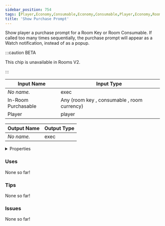 ```yaml
---
sidebar_position: 754
tags: [Player,Economy,Consumable,Economy,Consumable,Player,Economy,Room Key,Economy,RoomKey]
title: 'Show Purchase Prompt'
---
```


Show player a purchase prompt for a Room Key or Room Consumable. If called too many times sequentially, the purchase prompt will appear as a Watch notification, instead of as a popup.



:::caution BETA

This chip is unavailable in Rooms V2.

:::


<EsbSvg />

| Input Name | Input Type |
|-----------|-----------|
| *No name.* | exec |
| In-Room Purchasable | Any (room key , consumable , room currency) |
| Player | player |

| Output Name | Output Type |
|-----------|-----------|
| *No name.* | exec |


<details>
  <summary>Properties</summary>
  <div>
    <div>
    <table>
      <thead>
        <tr>
          <th>Is beta required?</th>
          <th>❌</th>
        </tr>
        <tr>
          <th>Is this chip a trolling risk?</th>
          <th>❌</th>
        </tr>
        <tr>
          <th>Is this chip a role assignment risk?</th>
          <th>❌</th>
        </tr>
        <tr>
          <th>Chip UUID</th>
          <th>7a8d9550-41fa-42a3-8d52-0fc7e6ac3213</th>
        </tr>
      </thead>
    </table>
    </div>
  </div>
</details>

### Uses

None so far!

### Tips

None so far!

### Issues

None so far!